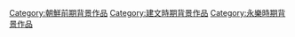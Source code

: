 {{朝鮮王朝背景作品分類導航|背景作品}}

[[Category:朝鮮前期背景作品|Category:朝鮮前期背景作品]]
[[Category:建文時期背景作品|Category:建文時期背景作品]]
[[Category:永樂時期背景作品|Category:永樂時期背景作品]]